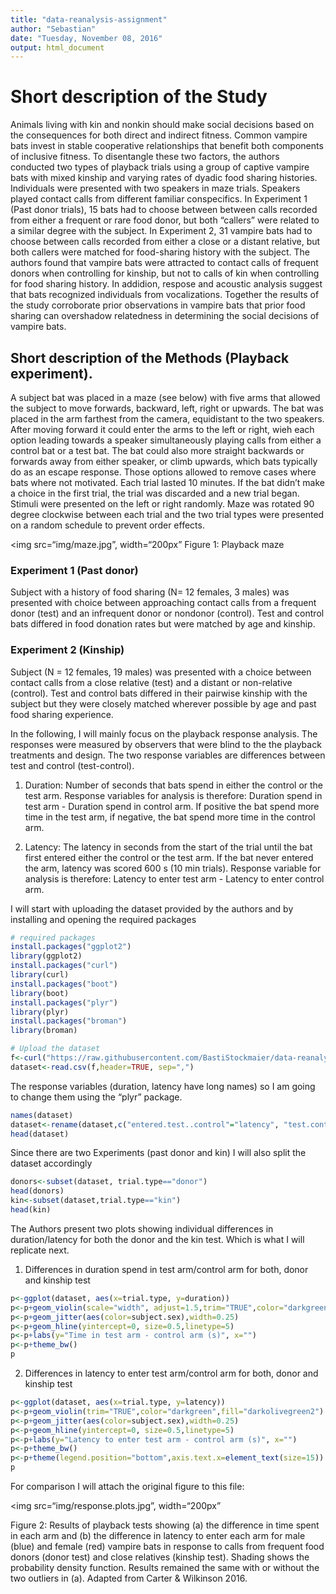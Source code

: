 ```yaml
---
title: "data-reanalysis-assignment"
author: "Sebastian"
date: "Tuesday, November 08, 2016"
output: html_document
---
```


# Short description of the Study

Animals living with kin and nonkin should make social decisions based on the consequences for both direct and indirect fitness. Common vampire bats invest in stable cooperative relationships that benefit both components of inclusive fitness. To disentangle these two factors, the authors conducted two types of playback trials using a group of captive vampire bats with mixed kinship and varying rates of dyadic food sharing histories. Individuals were presented with two speakers in maze trials. Speakers played contact calls from different familiar conspecifics. In Experiment 1 (Past donor trials), 15 bats had to choose between between calls recorded from either a frequent or rare food donor, but both "callers" were related to a similar degree with the subject. In Experiment 2, 31 vampire bats had to choose between calls recorded from either a close or a distant relative, but both callers were matched for food-sharing history with the subject. The authors found that vampire bats were attracted to contact calls of frequent donors when controlling for kinship, but not to calls of kin when controlling for food sharing history. In addidion, respose and acoustic analysis suggest that bats recognized individuals from vocalizations. Together the results of the study corroborate prior observations in vampire bats that prior food sharing can overshadow relatedness in determining the social decisions of vampire bats. 

## Short description of the Methods (Playback experiment).
A subject bat was placed in a maze (see below) with five arms that allowed the subject to move forwards, backward, left, right or upwards. The bat was placed in the arm farthest from the camera, equidistant to the two speakers. After moving forward it could enter the arms to the left or right, wieh each option leading towards a speaker simultaneously playing calls from either a control bat or a test bat. The bat could also more straight backwards or forwards away from either speaker, or climb upwards, which bats typically do as an escape response. Those options allowed to remove cases where bats where not motivated. Each trial lasted 10 minutes. If the bat didn't make a choice in the first trial, the trial was discarded and a new trial began. Stimuli were presented on the left or right randomly. Maze was rotated 90 degree clockwise between each trial and the two trial types were presented on a random schedule to prevent order effects.

<img src="img/maze.jpg", width="200px"
Figure 1: Playback maze

### Experiment 1 (Past donor)
Subject with a history of food sharing (N= 12 females, 3 males) was presented with choice between approaching contact calls from a frequent donor (test) and an infrequent donor or nondonor (control). Test and control bats differed in food donation rates but were matched by age and kinship. 

### Experiment 2 (Kinship)
Subject (N = 12 females, 19 males) was presented with a choice between contact calls from a close relative (test) and a distant or non-relative (control). Test and control bats differed in their pairwise kinship with the subject but they were closely matched wherever possible by age and past food sharing experience. 


In the following, I will mainly focus on the playback response analysis. The responses were measured by observers that were blind to the the playback treatments and design. The two response variables are differences between test and control (test-control). 

(1) Duration: Number of seconds that bats spend in either the control or the test arm. Response variables for analysis is therefore: Duration spend in test arm - Duration spend in control arm. If positive the bat spend more time in the test arm, if negative, the bat spend more time in the control arm.

(2) Latency: The latency in seconds from the start of the trial until the bat first entered either the control or the test arm. If the bat never entered the arm, latency was scored 600 s (10 min trials). Response variable for analysis is therefore: Latency to enter test arm - Latency to enter control arm. 

I will start with uploading the dataset provided by the authors and by installing and opening the required packages
```r
# required packages
install.packages("ggplot2")
library(ggplot2)
install.packages("curl")
library(curl)
install.packages("boot")
library(boot)
install.packages("plyr")
library(plyr)
install.packages("broman")
library(broman)

# Upload the dataset
f<-curl("https://raw.githubusercontent.com/BastiStockmaier/data-reanalysis-assignment/master/playback_response_data.csv")
dataset<-read.csv(f,header=TRUE, sep=",")
```

The response variables (duration, latency have long names) so I am going to change them using the "plyr" package.
```r
names(dataset)
dataset<-rename(dataset,c("entered.test..control"="latency", "test.control.time.in.arm..s."="duration"))
head(dataset)
```

Since there are two Experiments (past donor and kin) I will also split the dataset accordingly
```r
donors<-subset(dataset, trial.type=="donor")
head(donors)
kin<-subset(dataset,trial.type=="kin")
head(kin)
```

The Authors present two plots showing individual differences in duration/latency for both the donor and the kin test. Which is what I will replicate next.

(1) Differences in duration spend in test arm/control arm for both, donor and kinship test
```r
p<-ggplot(dataset, aes(x=trial.type, y=duration))
p<-p+geom_violin(scale="width", adjust=1.5,trim="TRUE",color="darkgreen",fill="darkolivegreen2")
p<-p+geom_jitter(aes(color=subject.sex),width=0.25)
p<-p+geom_hline(yintercept=0, size=0.5,linetype=5)
p<-p+labs(y="Time in test arm - control arm (s)", x="")
p<-p+theme_bw()
p
```
(2) Differences in latency to enter test arm/control arm for both, donor and kinship test
```r
p<-ggplot(dataset, aes(x=trial.type, y=latency))
p<-p+geom_violin(trim="TRUE",color="darkgreen",fill="darkolivegreen2")
p<-p+geom_jitter(aes(color=subject.sex),width=0.25)
p<-p+geom_hline(yintercept=0, size=0.5,linetype=5)
p<-p+labs(y="Latency to enter test arm - control arm (s)", x="")
p<-p+theme_bw()
p<-p+theme(legend.position="bottom",axis.text.x=element_text(size=15))
p
```
For comparison I will attach the original figure to this file:

<img src="img/response.plots.jpg", width="200px"

Figure 2: Results of playback tests showing (a) the difference in time spent in each arm and (b) the difference in latency to enter each arm for male (blue) and female (red) vampire bats in response to calls from frequent food donors (donor test) and close relatives (kinship test). Shading shows the probability density function. Results remained the same with or without the two outliers in (a). Adapted from Carter & Wilkinson 2016. 

        
        
        
        
        
